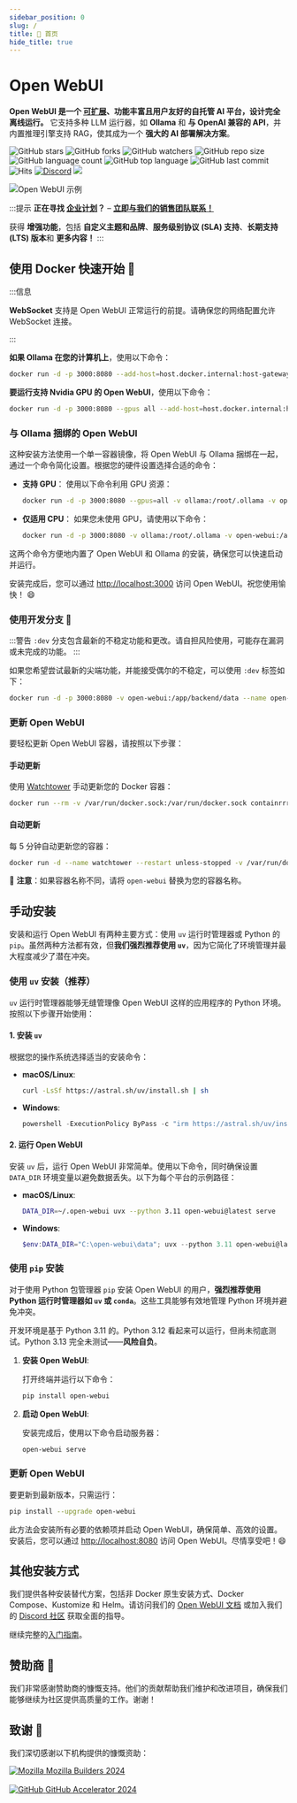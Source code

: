 ```yaml
---
sidebar_position: 0
slug: /
title: 🏡 首页
hide_title: true
---
```



# Open WebUI


**Open WebUI 是一个 [可扩展](https://docs.openwebui.com/features/plugin/)、功能丰富且用户友好的自托管 AI 平台，设计完全离线运行。** 它支持多种 LLM 运行器，如 **Ollama** 和 **与 OpenAI 兼容的 API**，并内置推理引擎支持 RAG，使其成为一个 **强大的 AI 部署解决方案**。

![GitHub stars](https://img.shields.io/github/stars/open-webui/open-webui?style=social)
![GitHub forks](https://img.shields.io/github/forks/open-webui/open-webui?style=social)
![GitHub watchers](https://img.shields.io/github/watchers/open-webui/open-webui?style=social)
![GitHub repo size](https://img.shields.io/github/repo-size/open-webui/open-webui)
![GitHub language count](https://img.shields.io/github/languages/count/open-webui/open-webui)
![GitHub top language](https://img.shields.io/github/languages/top/open-webui/open-webui)
![GitHub last commit](https://img.shields.io/github/last-commit/open-webui/open-webui?color=red)
![Hits](https://hits.seeyoufarm.com/api/count/incr/badge.svg?url=https%3A%2F%2Fgithub.com%2Follama-webui%2Follama-wbui&count_bg=%2379C83D&title_bg=%23555555&icon=&icon_color=%23E7E7E7&title=hits&edge_flat=false)
[![Discord](https://img.shields.io/badge/Discord-Open_WebUI-blue?logo=discord&logoColor=white)](https://discord.gg/5rJgQTnV4s)
[![](https://img.shields.io/static/v1?label=Sponsor&message=%E2%9D%A4&logo=GitHub&color=%23fe8e86)](https://github.com/sponsors/tjbck)

![Open WebUI 示例](/images/demo.gif)

:::提示
**正在寻找 [企业计划](https://docs.openwebui.com/enterprise)？** – **[立即与我们的销售团队联系！](mailto:sales@openwebui.com)**

获得 **增强功能**，包括 **自定义主题和品牌**、**服务级别协议 (SLA) 支持**、**长期支持 (LTS) 版本**和 **更多内容！**
:::

<TopBanners />

## 使用 Docker 快速开始 🐳

:::信息

**WebSocket** 支持是 Open WebUI 正常运行的前提。请确保您的网络配置允许 WebSocket 连接。

:::

**如果 Ollama 在您的计算机上**，使用以下命令：

```bash
docker run -d -p 3000:8080 --add-host=host.docker.internal:host-gateway -v open-webui:/app/backend/data --name open-webui --restart always ghcr.io/open-webui/open-webui:main
```

**要运行支持 Nvidia GPU 的 Open WebUI**，使用以下命令：

```bash
docker run -d -p 3000:8080 --gpus all --add-host=host.docker.internal:host-gateway -v open-webui:/app/backend/data --name open-webui --restart always ghcr.io/open-webui/open-webui:cuda
```

### 与 Ollama 捆绑的 Open WebUI

这种安装方法使用一个单一容器镜像，将 Open WebUI 与 Ollama 捆绑在一起，通过一个命令简化设置。根据您的硬件设置选择合适的命令：

- **支持 GPU**：
  使用以下命令利用 GPU 资源：

  ```bash
  docker run -d -p 3000:8080 --gpus=all -v ollama:/root/.ollama -v open-webui:/app/backend/data --name open-webui --restart always ghcr.io/open-webui/open-webui:ollama
  ```

- **仅适用 CPU**：
  如果您未使用 GPU，请使用以下命令：

  ```bash
  docker run -d -p 3000:8080 -v ollama:/root/.ollama -v open-webui:/app/backend/data --name open-webui --restart always ghcr.io/open-webui/open-webui:ollama
  ```

这两个命令方便地内置了 Open WebUI 和 Ollama 的安装，确保您可以快速启动并运行。

安装完成后，您可以通过 [http://localhost:3000](http://localhost:3000) 访问 Open WebUI。祝您使用愉快！ 😄

### 使用开发分支 🌙

:::警告
`:dev` 分支包含最新的不稳定功能和更改。请自担风险使用，可能存在漏洞或未完成的功能。
:::

如果您希望尝试最新的尖端功能，并能接受偶尔的不稳定，可以使用 `:dev` 标签如下：

```bash
docker run -d -p 3000:8080 -v open-webui:/app/backend/data --name open-webui --restart always ghcr.io/open-webui/open-webui:dev
```

### 更新 Open WebUI

要轻松更新 Open WebUI 容器，请按照以下步骤：

#### 手动更新
使用 [Watchtower](https://containrrr.dev/watchtower) 手动更新您的 Docker 容器：
```bash
docker run --rm -v /var/run/docker.sock:/var/run/docker.sock containrrr/watchtower --run-once open-webui
```

#### 自动更新
每 5 分钟自动更新您的容器：
```bash
docker run -d --name watchtower --restart unless-stopped -v /var/run/docker.sock:/var/run/docker.sock containrrr/watchtower --interval 300 open-webui
```

🔧 **注意**：如果容器名称不同，请将 `open-webui` 替换为您的容器名称。

## 手动安装

安装和运行 Open WebUI 有两种主要方式：使用 `uv` 运行时管理器或 Python 的 `pip`。虽然两种方法都有效，但**我们强烈推荐使用 `uv`**，因为它简化了环境管理并最大程度减少了潜在冲突。

### 使用 `uv` 安装（推荐）

`uv` 运行时管理器能够无缝管理像 Open WebUI 这样的应用程序的 Python 环境。按照以下步骤开始使用：

#### 1. 安装 `uv`

根据您的操作系统选择适当的安装命令：

- **macOS/Linux**:  
  ```bash
  curl -LsSf https://astral.sh/uv/install.sh | sh
  ```

- **Windows**:  
  ```powershell
  powershell -ExecutionPolicy ByPass -c "irm https://astral.sh/uv/install.ps1 | iex"
  ```

#### 2. 运行 Open WebUI

安装 `uv` 后，运行 Open WebUI 非常简单。使用以下命令，同时确保设置 `DATA_DIR` 环境变量以避免数据丢失。以下为每个平台的示例路径：

- **macOS/Linux**:  
  ```bash
  DATA_DIR=~/.open-webui uvx --python 3.11 open-webui@latest serve
  ```

- **Windows**:  
  ```powershell
  $env:DATA_DIR="C:\open-webui\data"; uvx --python 3.11 open-webui@latest serve
  ```



### 使用 `pip` 安装

对于使用 Python 包管理器 `pip` 安装 Open WebUI 的用户，**强烈推荐使用 Python 运行时管理器如 `uv` 或 `conda`**。这些工具能够有效地管理 Python 环境并避免冲突。

开发环境是基于 Python 3.11 的。Python 3.12 看起来可以运行，但尚未彻底测试。Python 3.13 完全未测试——**风险自负**。

1. **安装 Open WebUI**:  

   打开终端并运行以下命令：  
   ```bash
   pip install open-webui
   ```

2. **启动 Open WebUI**:  

   安装完成后，使用以下命令启动服务器：  
   ```bash
   open-webui serve
   ```

### 更新 Open WebUI

要更新到最新版本，只需运行：  

```bash
pip install --upgrade open-webui
```

此方法会安装所有必要的依赖项并启动 Open WebUI，确保简单、高效的设置。安装后，您可以通过 [http://localhost:8080](http://localhost:8080) 访问 Open WebUI。尽情享受吧！😄

## 其他安装方式

我们提供各种安装替代方案，包括非 Docker 原生安装方式、Docker Compose、Kustomize 和 Helm。请访问我们的 [Open WebUI 文档](https://docs.openwebui.com/getting-started/) 或加入我们的 [Discord 社区](https://discord.gg/5rJgQTnV4s) 获取全面的指导。

继续完整的[入门指南](/getting-started)。

## 赞助商 🙌


<SponsorList />


我们非常感谢赞助商的慷慨支持。他们的贡献帮助我们维护和改进项目，确保我们能够继续为社区提供高质量的工作。谢谢！


## 致谢 🙏

我们深切感谢以下机构提供的慷慨资助：

<p>


  <a href="https://builders.mozilla.org/" title="Mozilla Builders 2024" target="_blank" rel="noopener">
    <img src="/images/grants/mozilla.png" alt="Mozilla" width={"300px"} style={{verticalAlign:'middle',marginRight:'12px'}} />
    <span style={{verticalAlign:'middle', fontWeight:600, fontSize:'1.05em'}}>Mozilla Builders 2024</span>
  </a>

  <br/>
  <br/>

  <a href="https://github.com/accelerator" title="GitHub Accelerator 2024" target="_blank" rel="noopener">
    <img src="/images/grants/github.png" alt="GitHub" width={"300px"} style={{verticalAlign:'middle',marginRight:'16px'}} />
    <span style={{verticalAlign:'middle', fontWeight:600, fontSize:'1.05em'}}>GitHub Accelerator 2024</span>
  </a>

  
</p>